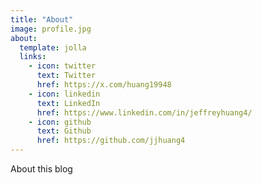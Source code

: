 ```yaml
---
title: "About"
image: profile.jpg
about:
  template: jolla
  links:
    - icon: twitter
      text: Twitter
      href: https://x.com/huang19948
    - icon: linkedin
      text: LinkedIn
      href: https://www.linkedin.com/in/jeffreyhuang4/
    - icon: github
      text: Github
      href: https://github.com/jjhuang4
---
```


About this blog
